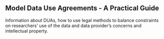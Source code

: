 ## Model Data Use Agreements - A Practical Guide



Information about DUAs, how to use legal methods to balance constraints on researchers' use of the data and data provider's concerns and intellectual property. 
